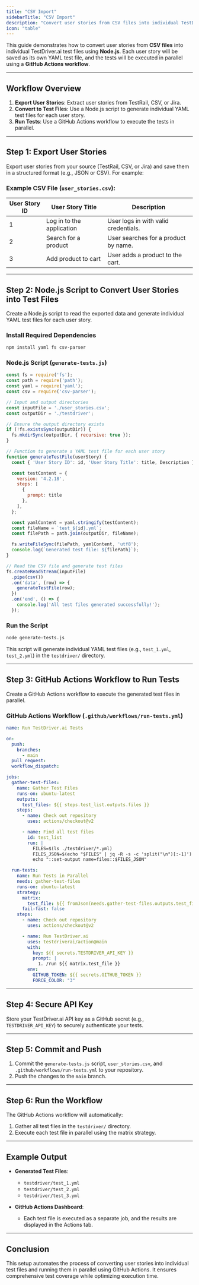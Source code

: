 ```yaml
---
title: "CSV Import"
sidebarTitle: "CSV Import"
description: "Convert user stories from CSV files into individual TestDriver.ai test files using Node.js and GitHub Actions."
icon: "table"
---
```


This guide demonstrates how to convert user stories from **CSV files** into individual TestDriver.ai test files using **Node.js**. Each user story will be saved as its own YAML test file, and the tests will be executed in parallel using a **GitHub Actions workflow**.

---

## Workflow Overview

1. **Export User Stories**: Extract user stories from TestRail, CSV, or Jira.
2. **Convert to Test Files**: Use a Node.js script to generate individual YAML test files for each user story.
3. **Run Tests**: Use a GitHub Actions workflow to execute the tests in parallel.

---

## Step 1: Export User Stories

Export user stories from your source (TestRail, CSV, or Jira) and save them in a structured format (e.g., JSON or CSV). For example:

### Example CSV File (`user_stories.csv`):

| User Story ID | User Story Title          | Description                          |
|---------------|---------------------------|--------------------------------------|
| 1             | Log in to the application | User logs in with valid credentials. |
| 2             | Search for a product      | User searches for a product by name. |
| 3             | Add product to cart       | User adds a product to the cart.     |

---

## Step 2: Node.js Script to Convert User Stories into Test Files

Create a Node.js script to read the exported data and generate individual YAML test files for each user story.

### Install Required Dependencies

```bash
npm install yaml fs csv-parser

```

### Node.js Script (`generate-tests.js`)

```javascript
const fs = require('fs');
const path = require('path');
const yaml = require('yaml');
const csv = require('csv-parser');

// Input and output directories
const inputFile = './user_stories.csv';
const outputDir = './testdriver';

// Ensure the output directory exists
if (!fs.existsSync(outputDir)) {
  fs.mkdirSync(outputDir, { recursive: true });
}

// Function to generate a YAML test file for each user story
function generateTestFile(userStory) {
  const { 'User Story ID': id, 'User Story Title': title, Description } = userStory;

  const testContent = {
    version: '4.2.18',
    steps: [
      {
        prompt: title
      },
    ],
  };

  const yamlContent = yaml.stringify(testContent);
  const fileName = `test_${id}.yml`;
  const filePath = path.join(outputDir, fileName);

  fs.writeFileSync(filePath, yamlContent, 'utf8');
  console.log(`Generated test file: ${filePath}`);
}

// Read the CSV file and generate test files
fs.createReadStream(inputFile)
  .pipe(csv())
  .on('data', (row) => {
    generateTestFile(row);
  })
  .on('end', () => {
    console.log('All test files generated successfully!');
  });

```

### Run the Script

```bash
node generate-tests.js

```

This script will generate individual YAML test files (e.g., `test_1.yml`, `test_2.yml`) in the `testdriver/` directory.

---

## Step 3: GitHub Actions Workflow to Run Tests

Create a GitHub Actions workflow to execute the generated test files in parallel.

### GitHub Actions Workflow (`.github/workflows/run-tests.yml`)
```yaml
name: Run TestDriver.ai Tests

on:
  push:
    branches:
      - main
  pull_request:
  workflow_dispatch:

jobs:
  gather-test-files:
    name: Gather Test Files
    runs-on: ubuntu-latest
    outputs:
      test_files: ${{ steps.test_list.outputs.files }}
    steps:
      - name: Check out repository
        uses: actions/checkout@v2

      - name: Find all test files
        id: test_list
        run: |
          FILES=$(ls ./testdriver/*.yml)
          FILES_JSON=$(echo "$FILES" | jq -R -s -c 'split("\n")[:-1]')
          echo "::set-output name=files::$FILES_JSON"

  run-tests:
    name: Run Tests in Parallel
    needs: gather-test-files
    runs-on: ubuntu-latest
    strategy:
      matrix:
        test_file: ${{ fromJson(needs.gather-test-files.outputs.test_files) }}
      fail-fast: false
    steps:
      - name: Check out repository
        uses: actions/checkout@v2

      - name: Run TestDriver.ai
        uses: testdriverai/action@main
        with:
          key: ${{ secrets.TESTDRIVER_API_KEY }}
          prompt: |
            1. /run ${{ matrix.test_file }}
        env:
          GITHUB_TOKEN: ${{ secrets.GITHUB_TOKEN }}
          FORCE_COLOR: "3"

```

---

## Step 4: Secure API Key

Store your TestDriver.ai API key as a GitHub secret (e.g., `TESTDRIVER_API_KEY`) to securely authenticate your tests.

---

## Step 5: Commit and Push

1. Commit the `generate-tests.js` script, `user_stories.csv`, and `.github/workflows/run-tests.yml` to your repository.
2. Push the changes to the `main` branch.

---

## Step 6: Run the Workflow

The GitHub Actions workflow will automatically:
1. Gather all test files in the `testdriver/` directory.
2. Execute each test file in parallel using the matrix strategy.

---

## Example Output

- **Generated Test Files**:
  - `testdriver/test_1.yml`
  - `testdriver/test_2.yml`
  - `testdriver/test_3.yml`

- **GitHub Actions Dashboard**:
  - Each test file is executed as a separate job, and the results are displayed in the Actions tab.

---

## Conclusion

This setup automates the process of converting user stories into individual test files and running them in parallel using GitHub Actions. It ensures comprehensive test coverage while optimizing execution time.
